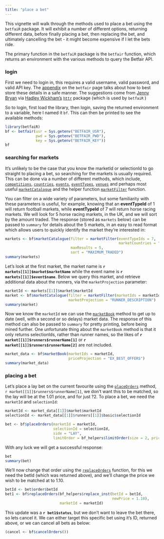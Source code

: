 ```yaml
---
title: "place a bet"
---
```


This vignette will walk through the methods used to place a bet using the `betfaiR` package.  It will exhibit a number of different options, returning different data, before finally placing a bet, then replacing the bet, and ultimately cancelling the bet - it might become expensive if I let the bets ride.

The primary function in the `betfaiR` package is the `betfair` function, which returns an environment with the various methods to query the Betfair API.

### login

First we need to login in, this requires a valid username, valid password, and valid API key.  The [appendix](betfair.html#appendix) on the `betfair` page talks about how to best store these details in a safe manner.  The suggestions come from [Jenny Bryan](https://twitter.com/JennyBryan) via [Hadley Wickham's](https://twitter.com/hadleywickham) [`httr`](https://github.com/hadley/httr) package (which is used by `betfaiR` )

So to login, first load the library, then login, saving the returned environment to a variable, here I named it `bf`.  This can then be printed to see the available methods:

```r
library(betfaiR)
bf <- betfair(usr = Sys.getenv("BETFAIR_USR"),
              pwd = Sys.getenv("BETFAIR_PWD"),
              key = Sys.getenv("BETFAIR_KEY"))
bf
```

### searching for markets

It's unlikely to be the case that you know the marketId or selectionId to go straight to placing a bet, so searching for the markets is usually required.  This can be done via a number of different methods, which include, [`competitions`](methods_competitions.html), [`countries`](methods_countries.html), [`events`](methods_events.html), [`eventTypes`](methods_eventTypes.html), [`venues`](methods_venues.html) and perhaps most useful [`marketCatalogue`](methods_marketCatalogue.html) and the helper function [`marketFilter`](marketFilter.html) function.

You can filter on a wide variety of parameters, but some familiarity with these parameters is useful, for example, knowing that an **eventTypeId** of 1 will return football markets, while **eventTypeId** of 7 will return horse racing markets.  We will look for 5 horse racing markets, in the UK, and we will sort by the amount traded.  The response (stored as `markets` below) can be passed to `summary` for details about the 5 markets, in an easy to read format which allows users to quickly identify the market they're interested in:

```r
markets <- bf$marketCatalogue(filter = marketFilter(eventTypeIds = 7,
                                                    marketCountries = "GB"),
                              maxResults = 5,
                              sort = "MAXIMUM_TRADED")
summary(markets)
```

Let's look at the first market, the market name is **`r markets[[1]]$market$marketName`** while the event name is **`r markets[[1]]$event$name`**.  Below we query this market, and retrieve additional data about the runners, via the `marketProjection` parameter:

```r
marketId <- markets[[1]]$market$marketId
market <- bf$marketCatalogue(filter = marketFilter(marketIds = marketId),
                             marketProjection = "RUNNER_DESCRIPTION")
summary(market)
```

Now we know the `marketId` we can use the [`marketBook`](methods_marketBook.html) method to get up to date (well, with a second or so delays) market data.  The response of this method can also be passed to `summary` for pretty printing, before being mined further.  One unfortunate thing about the `marketBook` method is that it only returns selectionIds, rather than runner names, so the likes of **`r market[[1]]$runners$runnerName[1]`** or **`r market[[1]]$runners$runnerName[2]`** are not included.

```r
market_data <- bf$marketBook(marketIds = marketId,
                             priceProjection = "EX_BEST_OFFERS")
summary(market_data)
```

### placing a bet

Let's place a lay bet on the current favourite using the [`placeOrders`](placeOrders.html) method, `r market[[1]]$runners$runnerName[1]`, we don't want this to be matched, so the lay will be at the 1.01 price, and for just ?2.  To place a bet, we need the `marketId` and `selectionId`:

```r
marketId <- market_data[[1]]$market$marketId
selectionId <- market_data[[1]]$runners[[1]]$basic$selectionId

bet <- bf$placeOrders(marketId = marketId,
                      selectionId = selectionId, 
                      side = "LAY",
                      limitOrder = bf_helpers$limitOrder(size = 2, price = 1.01))
```

With any luck we will get a successful response:

```r
bet
summary(bet)
```

We'll now change that order using the [`replaceOrders`](replaceOrders.html) function, for this we need the betId (which was returned above), and we'll change the price we wish to be matched at to 1.10.

```r
betId <- bet$order$betId
bet1 <- bf$replaceOrders(bf_helpers$replace_inst(betId = betId,
                                                 newPrice = 1.10),
                         marketId = marketId)
```

This update was a **`r bet1$status`**, but we don't want to leave the bet there, so lets cancel it.  We can either target this specific bet using it's ID, returned above, or we can cancel all bets as below:

```r
(cancel <- bf$cancelOrders())
```

